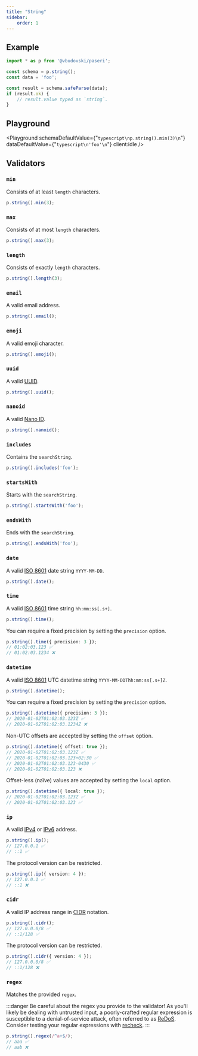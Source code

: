 ```yaml
---
title: "String"
sidebar:
    order: 1
---
```



## Example

```typescript
import * as p from '@vbudovski/paseri';

const schema = p.string();
const data = 'foo';

const result = schema.safeParse(data);
if (result.ok) {
    // result.value typed as `string`.
}
```

## Playground

<Playground
    schemaDefaultValue={"```typescript\np.string().min(3)\n```"}
    dataDefaultValue={"```typescript\n'foo'\n```"}
    client:idle
/>

## Validators

### `min`

Consists of at least `length` characters.

```typescript
p.string().min(3);
```

### `max`

Consists of at most `length` characters.

```typescript
p.string().max(3);
```

### `length`

Consists of exactly `length` characters.

```typescript
p.string().length(3);
```

### `email`

A valid email address.

```typescript
p.string().email();
```

### `emoji`

A valid emoji character.

```typescript
p.string().emoji();
```

### `uuid`

A valid [UUID](https://en.wikipedia.org/wiki/Universally_unique_identifier).

```typescript
p.string().uuid();
```

### `nanoid`

A valid [Nano ID](https://github.com/ai/nanoid).

```typescript
p.string().nanoid();
```

### `includes`

Contains the `searchString`.

```typescript
p.string().includes('foo');
```

### `startsWith`

Starts with the `searchString`.

```typescript
p.string().startsWith('foo');
```

### `endsWith`

Ends with the `searchString`.

```typescript
p.string().endsWith('foo');
```

### `date`

A valid [ISO 8601](https://en.wikipedia.org/wiki/ISO_8601) date string `YYYY-MM-DD`.

```typescript
p.string().date();
```

### `time`

A valid [ISO 8601](https://en.wikipedia.org/wiki/ISO_8601) time string `hh:mm:ss[.s+]`.

```typescript
p.string().time();
```

You can require a fixed precision by setting the `precision` option.

```typescript
p.string().time({ precision: 3 });
// 01:02:03.123 ✅
// 01:02:03.1234 ❌
```

### `datetime`

A valid [ISO 8601](https://en.wikipedia.org/wiki/ISO_8601) UTC datetime string `YYYY-MM-DDThh:mm:ss[.s+]Z`.

```typescript
p.string().datetime();
```

You can require a fixed precision by setting the `precision` option.

```typescript
p.string().datetime({ precision: 3 });
// 2020-01-02T01:02:03.123Z ✅
// 2020-01-02T01:02:03.1234Z ❌
```

Non-UTC offsets are accepted by setting the `offset` option.

```typescript
p.string().datetime({ offset: true });
// 2020-01-02T01:02:03.123Z ✅
// 2020-01-02T01:02:03.123+02:30 ✅
// 2020-01-02T01:02:03.123-0430 ✅
// 2020-01-02T01:02:03.123 ❌
```

Offset-less (naïve) values are accepted by setting the `local` option.

```typescript
p.string().datetime({ local: true });
// 2020-01-02T01:02:03.123Z ✅
// 2020-01-02T01:02:03.123 ✅
```

### `ip`

A valid [IPv4](https://en.wikipedia.org/wiki/IPv4) or [IPv6](https://en.wikipedia.org/wiki/IPv6) address.

```typescript
p.string().ip();
// 127.0.0.1 ✅
// ::1 ✅
```

The protocol version can be restricted.

```typescript
p.string().ip({ version: 4 });
// 127.0.0.1 ✅
// ::1 ❌
```

### `cidr`

A valid IP address range in [CIDR](https://en.wikipedia.org/wiki/Classless_Inter-Domain_Routing) notation.

```typescript
p.string().cidr();
// 127.0.0.0/8 ✅
// ::1/128 ✅
```

The protocol version can be restricted.

```typescript
p.string().cidr({ version: 4 });
// 127.0.0.0/8 ✅
// ::1/128 ❌
```

### `regex`

Matches the provided `regex`.

:::danger
Be careful about the regex you provide to the validator! As you'll likely be dealing with untrusted input, a
poorly-crafted regular expression is susceptible to a denial-of-service attack, often referred to as
[ReDoS](https://en.wikipedia.org/wiki/ReDoS). Consider testing your regular expressions with
[recheck](https://makenowjust-labs.github.io/recheck/).
:::

```typescript
p.string().regex(/^a+$/);
// aaa ✅
// aab ❌
```
